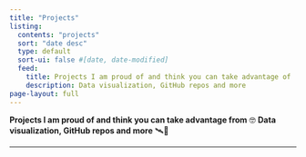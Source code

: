 ```yaml
---
title: "Projects"
listing:
  contents: "projects"
  sort: "date desc"
  type: default
  sort-ui: false #[date, date-modified]
  feed:
    title: Projects I am proud of and think you can take advantage of :)
    description: Data visualization, GitHub repos and more
page-layout: full
---
```


**Projects I am proud of and think you can take advantage from** 🤓 **Data visualization, GitHub repos and more** 🛰️💭

------------------------------------------------------------------------
